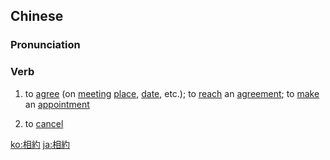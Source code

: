{{also|相约}}
==Chinese==
{{zh-forms|s=相约}}

===Pronunciation===
{{zh-pron
|m=xiāngyuē
|c=soeng1 joek3
|h=pfs=siông-yok
|mn=qz,xm:siong-iok/tw:sio-iok/zz:siang-iak/tw:saⁿ-iok
|cat=v
}}

===Verb===
{{zh-verb}}

# to [[agree]] (on [[meeting]] [[place]], [[date]], etc.); to [[reach]] an [[agreement]]; to [[make]] an [[appointment]]
# {{lb|zh|mathematics}} to [[cancel]]

[[ko:相約]]
[[ja:相約]]
